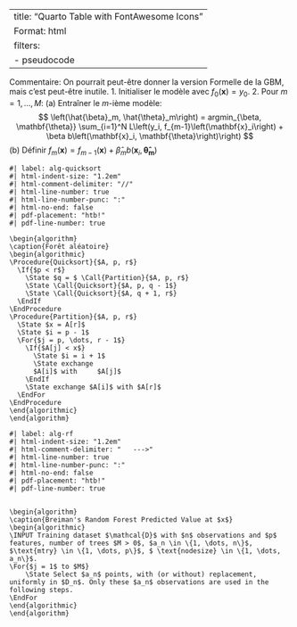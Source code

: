 
---
title: "Quarto Table with FontAwesome Icons"
Format: html
filters:
  - pseudocode
---

Commentaire: On pourrait peut-être donner la version Formelle de la GBM, mais c'est peut-être inutile. 
1.  Initialiser le modèle avec $f_0\left(\mathbf{x}\right) = y_0$.
2.  Pour $m = 1, \dots, M:$
    (a) Entraîner le $m$-ième modèle:
    $$ \left(\hat{\beta}_m, \hat{\theta}_m\right) = argmin_{\beta, \mathbf{\theta}} \sum_{i=1}^N L\left(y_i, f_{m-1}\left(\mathbf{x}_i\right) + \beta b\left(\mathbf{x}_i, \mathbf{\theta}\right)\right) $$
    (b) Définir $f_m\left(\mathbf{x}\right) = f_{m-1}\left(\mathbf{x}\right) + \hat{\beta}_m b\left(\mathbf{x}_i, \mathbf{\hat{\theta}_m}\right)$


```pseudocode
#| label: alg-quicksort
#| html-indent-size: "1.2em"
#| html-comment-delimiter: "//"
#| html-line-number: true
#| html-line-number-punc: ":"
#| html-no-end: false
#| pdf-placement: "htb!"
#| pdf-line-number: true

\begin{algorithm}
\caption{Forêt aléatoire}
\begin{algorithmic}
\Procedure{Quicksort}{$A, p, r$}
  \If{$p < r$}
    \State $q = $ \Call{Partition}{$A, p, r$}
    \State \Call{Quicksort}{$A, p, q - 1$}
    \State \Call{Quicksort}{$A, q + 1, r$}
  \EndIf
\EndProcedure
\Procedure{Partition}{$A, p, r$}
  \State $x = A[r]$
  \State $i = p - 1$
  \For{$j = p, \dots, r - 1$}
    \If{$A[j] < x$}
      \State $i = i + 1$
      \State exchange
      $A[i]$ with     $A[j]$
    \EndIf
    \State exchange $A[i]$ with $A[r]$
  \EndFor
\EndProcedure
\end{algorithmic}
\end{algorithm}
```

```pseudocode
#| label: alg-rf
#| html-indent-size: "1.2em"
#| html-comment-delimiter: "   --->"
#| html-line-number: true
#| html-line-number-punc: ":"
#| html-no-end: false
#| pdf-placement: "htb!"
#| pdf-line-number: true


\begin{algorithm}
\caption{Breiman's Random Forest Predicted Value at $x$}
\begin{algorithmic}
\INPUT Training dataset $\mathcal{D}$ with $n$ observations and $p$ features, number of trees $M > 0$, $a_n \in \{1, \dots, n\}$, $\text{mtry} \in \{1, \dots, p\}$, $ \text{nodesize} \in \{1, \dots, a_n\}$.
\For{$j = 1$ to $M$}
    \State Select $a_n$ points, with (or without) replacement, uniformly in $D_n$. Only these $a_n$ observations are used in the following steps.
\EndFor
\end{algorithmic}
\end{algorithm}
```

<!-- 

\Require Training set $D_n$, number of trees $M > 0$, $a_n \in \{1, \dots, n\}$, $m_{\text{try}} \in \{1, \dots, p\}$, $n_{\text{odesize}} \in \{1, \dots, a_n\}$, and $x \in \mathcal{X}$.
\Ensure Prediction of the random Forest at $x$.
\For{$j = 1$ to $M$}
    \State Select $a_n$ points, with (or without) replacement, unIFormly in $D_n$. Only these $a_n$ observations are used in subsequent steps.
    \State Set $P = \mathcal{X}$, the list containing the cell associated with the root of the tree.
    \State Set $P_{\text{final}} = \emptyset$, an empty list.
    \While{$P \neq \emptyset$}
        \State Let $A$ be the first element of $P$.
        \If{$A$ contains less than $n_{\text{odesize}}$ points \textbf{or} all $X_i \in A$ are equal}
            \State Remove the cell $A$ from $P$.
            \State Concatenate $P_{\text{final}}$ with $A$.
        \Else
            \State Select unIFormly, without replacement, a subset $m_{\text{try}} \subset \{1, \dots, p\}$ of cardinality $m_{\text{try}}$.
            \State Select the best split in $A$ by optimizing the CART-split criterion along the coordinates in $m_{\text{try}}$.
            \State Cut the cell $A$ according to the best split. Call $A_L$ and $A_R$ the two resulting cells.
            \State Remove the cell $A$ from $P$.
            \State Concatenate $P$ with $A_L$ and $A_R$.
        \EndIf
    \EndWhile
    \State Compute the predicted value $m_n(x; \Theta_j, D_n)$ at $x$ as the average of the $Y_i$ falling in the cell of $x$ in partition $P_{\text{final}}$.
\EndFor
\State Compute the random Forest estimate $m_{M,n}(x; \Theta_1, \dots, \Theta_M, D_n)$ at the query point $x$ according to:
\[
m_{M,n}(x; \Theta_1, \dots, \Theta_M, D_n) = \frac{1}{M} \sum_{j=1}^M m_n(x; \Theta_j, D_n).
\]


 -->
